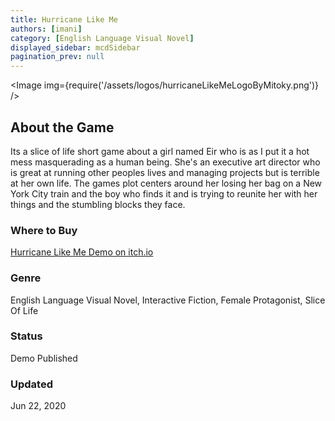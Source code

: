 ```yaml
---
title: Hurricane Like Me
authors: [imani]
category: [English Language Visual Novel]
displayed_sidebar: mcdSidebar
pagination_prev: null
---
```



<Image img={require('/assets/logos/hurricaneLikeMeLogoByMitoky.png')} />

## About the Game
Its a slice of life short game about a girl named Eir who is as I put it a hot mess masquerading as a human being. She's an executive art director who is great at running other peoples lives and managing projects but is  terrible at her own life. The games plot centers around her losing her bag on a New York City train and the boy who finds it and is trying to reunite her with her things and the stumbling blocks they face.

### Where to Buy 
[Hurricane Like Me Demo on itch.io](https://margaretcatter.itch.io/hurricane-like-me-demo)

### Genre 
English Language Visual Novel, Interactive Fiction, Female Protagonist, Slice Of Life

### Status
Demo Published

### Updated
Jun 22, 2020



